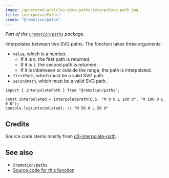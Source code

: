 ```yaml
---
image: /generated/articles-docs-paths-interpolate-path.png
title: interpolatePath()
crumb: "@remotion/paths"
---
```


_Part of the [`@remotion/paths`](/docs/paths) package._

Interpolates between two SVG paths. The function takes three arguments:

- `value`, which is a number.
  - If it is `0`, the first path is returned.
  - If it is `1`, the second path is returned.
  - If it is inbetween or outside the range, the path is interpolated.
- `firstPath`, which must be a valid SVG path.
- `secondPath`, which must be a valid SVG path.

```tsx twoslash
import { interpolatePath } from "@remotion/paths";

const interpolated = interpolatePath(0.5, "M 0 0 L 100 0", "M 100 0 L 0 0");
console.log(interpolated); // "M 50 0 L 50 0"
```

## Credits

Source code stems mostly from [d3-interpolate-path](https://github.com/pbeshai/d3-interpolate-path).

## See also

- [`@remotion/paths`](/docs/paths)
- [Source code for this function](https://github.com/remotion-dev/remotion/blob/main/packages/paths/src/interpolate-path/interpolate-path.ts)
